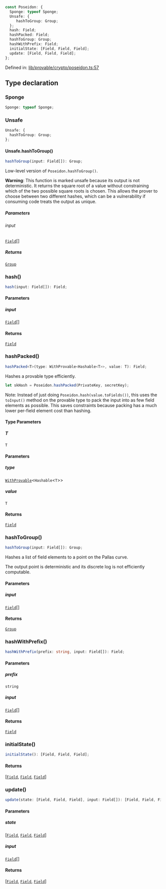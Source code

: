 ```ts
const Poseidon: {
  Sponge: typeof Sponge;
  Unsafe: {
     hashToGroup: Group;
  };
  hash: Field;
  hashPacked: Field;
  hashToGroup: Group;
  hashWithPrefix: Field;
  initialState: [Field, Field, Field];
  update: [Field, Field, Field];
};
```

Defined in: [lib/provable/crypto/poseidon.ts:57](https://github.com/o1-labs/o1js/blob/fca908c243ee8e908efacaf73a882d48759e675a/src/lib/provable/crypto/poseidon.ts#L57)

## Type declaration

### Sponge

```ts
Sponge: typeof Sponge;
```

### Unsafe

```ts
Unsafe: {
  hashToGroup: Group;
};
```

#### Unsafe.hashToGroup()

```ts
hashToGroup(input: Field[]): Group;
```

Low-level version of `Poseidon.hashToGroup()`.

**Warning**: This function is marked unsafe because its output is not deterministic.
It returns the square root of a value without constraining which of the two possible
square roots is chosen. This allows the prover to choose between two different hashes,
which can be a vulnerability if consuming code treats the output as unique.

##### Parameters

###### input

[`Field`](../classes/Field.mdx)[]

##### Returns

[`Group`](../classes/Group.mdx)

### hash()

```ts
hash(input: Field[]): Field;
```

#### Parameters

##### input

[`Field`](../classes/Field.mdx)[]

#### Returns

[`Field`](../classes/Field.mdx)

### hashPacked()

```ts
hashPacked<T>(type: WithProvable<Hashable<T>>, value: T): Field;
```

Hashes a provable type efficiently.

```ts
let skHash = Poseidon.hashPacked(PrivateKey, secretKey);
```

Note: Instead of just doing `Poseidon.hash(value.toFields())`, this
uses the `toInput()` method on the provable type to pack the input into as few
field elements as possible. This saves constraints because packing has a much
lower per-field element cost than hashing.

#### Type Parameters

##### T

`T`

#### Parameters

##### type

[`WithProvable`](../type-aliases/WithProvable.mdx)\<`Hashable`\<`T`\>\>

##### value

`T`

#### Returns

[`Field`](../classes/Field.mdx)

### hashToGroup()

```ts
hashToGroup(input: Field[]): Group;
```

Hashes a list of field elements to a point on the Pallas curve.

The output point is deterministic and its discrete log is not efficiently computable.

#### Parameters

##### input

[`Field`](../classes/Field.mdx)[]

#### Returns

[`Group`](../classes/Group.mdx)

### hashWithPrefix()

```ts
hashWithPrefix(prefix: string, input: Field[]): Field;
```

#### Parameters

##### prefix

`string`

##### input

[`Field`](../classes/Field.mdx)[]

#### Returns

[`Field`](../classes/Field.mdx)

### initialState()

```ts
initialState(): [Field, Field, Field];
```

#### Returns

\[[`Field`](../classes/Field.mdx), [`Field`](../classes/Field.mdx), [`Field`](../classes/Field.mdx)\]

### update()

```ts
update(state: [Field, Field, Field], input: Field[]): [Field, Field, Field];
```

#### Parameters

##### state

\[[`Field`](../classes/Field.mdx), [`Field`](../classes/Field.mdx), [`Field`](../classes/Field.mdx)\]

##### input

[`Field`](../classes/Field.mdx)[]

#### Returns

\[[`Field`](../classes/Field.mdx), [`Field`](../classes/Field.mdx), [`Field`](../classes/Field.mdx)\]
